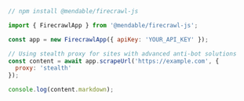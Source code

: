 ```js Node
// npm install @mendable/firecrawl-js

import { FirecrawlApp } from '@mendable/firecrawl-js';

const app = new FirecrawlApp({ apiKey: 'YOUR_API_KEY' });

// Using stealth proxy for sites with advanced anti-bot solutions
const content = await app.scrapeUrl('https://example.com', {
  proxy: 'stealth'
});

console.log(content.markdown);
```
